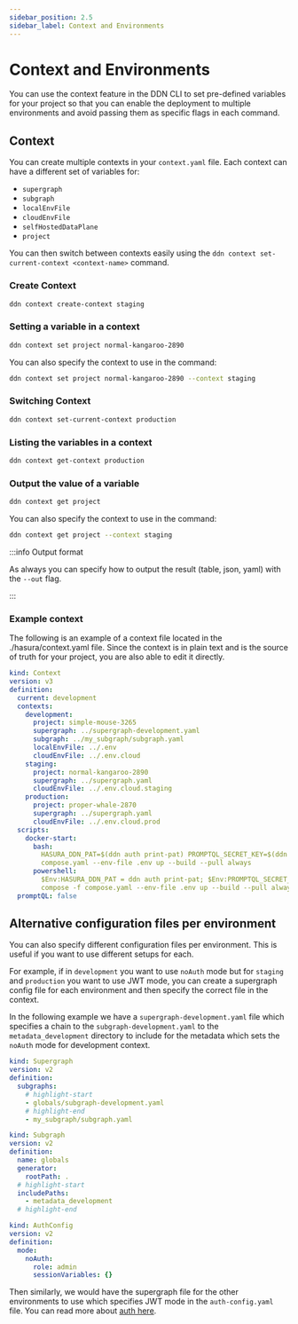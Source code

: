 ```yaml
---
sidebar_position: 2.5
sidebar_label: Context and Environments
---
```


# Context and Environments

You can use the context feature in the DDN CLI to set pre-defined variables for your project so that you can enable the
deployment to multiple environments and avoid passing them as specific flags in each command.

## Context

You can create multiple contexts in your `context.yaml` file. Each context can have a different set of variables for:

- `supergraph`
- `subgraph`
- `localEnvFile`
- `cloudEnvFile`
- `selfHostedDataPlane`
- `project`

You can then switch between contexts easily using the `ddn context set-current-context <context-name>` command.

### Create Context

```sh title="Create a new context"
ddn context create-context staging
```

### Setting a variable in a context

```sh title="Set a variable in a context"
ddn context set project normal-kangaroo-2890
```

You can also specify the context to use in the command:

```sh title="Set a variable in a context"
ddn context set project normal-kangaroo-2890 --context staging
```

### Switching Context

```sh title="Switch to a different context"
ddn context set-current-context production
```

### Listing the variables in a context

```sh title="List the variables in a context"
ddn context get-context production
```

### Output the value of a variable

```sh title="Output the value of a specific variable in the current context"
ddn context get project
```

You can also specify the context to use in the command:

```sh title="Output the value of a specific variable in a specific context"
ddn context get project --context staging
```

:::info Output format

As always you can specify how to output the result (table, json, yaml) with the `--out` flag.

:::

### Example context

The following is an example of a context file located in the ./hasura/context.yaml file. Since the context is in plain
text and is the source of truth for your project, you are also able to edit it directly.

```yaml
kind: Context
version: v3
definition:
  current: development
  contexts:
    development:
      project: simple-mouse-3265
      supergraph: ../supergraph-development.yaml
      subgraph: ../my_subgraph/subgraph.yaml
      localEnvFile: ../.env
      cloudEnvFile: ../.env.cloud
    staging:
      project: normal-kangaroo-2890
      supergraph: ../supergraph.yaml
      cloudEnvFile: ../.env.cloud.staging
    production:
      project: proper-whale-2870
      supergraph: ../supergraph.yaml
      cloudEnvFile: ../.env.cloud.prod
  scripts:
    docker-start:
      bash:
        HASURA_DDN_PAT=$(ddn auth print-pat) PROMPTQL_SECRET_KEY=$(ddn auth print-promptql-secret-key) docker compose -f
        compose.yaml --env-file .env up --build --pull always
      powershell:
        $Env:HASURA_DDN_PAT = ddn auth print-pat; $Env:PROMPTQL_SECRET_KEY = ddn auth print-promptql-secret-key; docker
        compose -f compose.yaml --env-file .env up --build --pull always
  promptQL: false
```

## Alternative configuration files per environment

You can also specify different configuration files per environment. This is useful if you want to use different setups
for each.

For example, if in `development` you want to use `noAuth` mode but for `staging` and `production` you want to use JWT
mode, you can create a supergraph config file for each environment and then specify the correct file in the context.

In the following example we have a `supergraph-development.yaml` file which specifies a chain to the
`subgraph-development.yaml` to the `metadata_development` directory to include for the metadata which sets the `noAuth`
mode for development context.

```yaml title="supergraph-development.yaml"
kind: Supergraph
version: v2
definition:
  subgraphs:
    # highlight-start
    - globals/subgraph-development.yaml
    # highlight-end
    - my_subgraph/subgraph.yaml
```

```yaml title="globals/subgraph-development.yaml"
kind: Subgraph
version: v2
definition:
  name: globals
  generator:
    rootPath: .
  # highlight-start
  includePaths:
    - metadata_development
  # highlight-end
```

```yaml title="globals/metadata_development/auth-config.hml"
kind: AuthConfig
version: v2
definition:
  mode:
    noAuth:
      role: admin
      sessionVariables: {}
```

Then similarly, we would have the supergraph file for the other environments to use which specifies JWT mode in the
`auth-config.yaml` file. You can read more about [auth here](/auth/overview.mdx).
